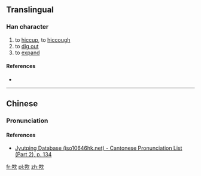 ==Translingual==

===Han character===
{{Han char|rn=76|rad=欠|as=06|sn=10|four=|canj=TUNO|ids=⿰屰欠}}

# to [[hiccup]], to [[hiccough]]
# to [[dig out]]
# to [[expand]]

====References====
* {{Han ref|kx=0567.220|dkj=16064|dj=0955.400|hdz=32139.060|uh=6B2E|ud=27438}}

----

==Chinese==
{{zh-forms}}

===Pronunciation===
{{zh-pron
|m=jué
|c=kyut3
|mc=y
|oc=y
|ma=
|cat=v
}}

====References====
*[http://www.iso10646hk.net/jp/document/download.jsp Jyutping Database (iso10646hk.net) - Cantonese Pronunciation List (Part 2), p. 134]

[[fr:欮]]
[[pl:欮]]
[[zh:欮]]